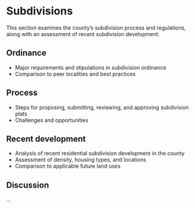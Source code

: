# Subdivisions

This section examines the county's subdivision process and regulations, along with an assessment of recent subdivision development.

## Ordinance

- Major requirements and stipulations in subdivision ordinance
- Comparison to peer localities and best practices

## Process

- Steps for proposing, submitting, reviewing, and approving subdivision plats
- Challenges and opportunities

## Recent development

- Analysis of recent residential subdivision development in the county
- Assessment of density, housing types, and locations
- Comparison to applicable future land uses

## Discussion

...